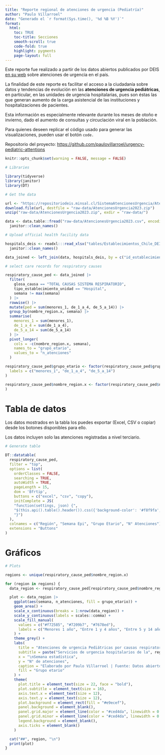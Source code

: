 ```yaml
---
title: "Reporte regional de atenciones de urgencia (Pediatría)"
author: "Paulo Villarroel"
date: "Generado el `r format(Sys.time(), '%d %B %Y')`"
format:
  html:
    toc: TRUE
    toc-title: Secciones
    smooth-scroll: true
    code-fold: true
    highlight: pygments
    page-layout: full
---
```


Este reporte fue realizado a partir de los datos abiertos publicados por DEIS [en su web](https://deis.minsal.cl/) sobre atenciones de urgencia en el país. <br>

La finalidad de este reporte es facilitar el acceso a la ciudadanía sobre datos y tendencias de evolución en las **atenciones de urgencia pediátricas**, en particular, en las unidades de urgencia hospitalarias, pues son éstas las que generan aumento de la carga asistencial de las instituciones y hospitalizaciones de pacientes. <br>

Esta información es especialmente relevante durante los meses de otoño e invierno, dado el aumento de consultas y circuclación viral en la población. <br>

Para quienes deseen replicar el código usado para generar las visualizaciones, pueden usar el botón `code.`

Repositorio del proyecto: <https://github.com/paulovillarroel/urgency-pediatric-attentions> <br>

```r
knitr::opts_chunk$set(warning = FALSE, message = FALSE)
```

```r
# Libraries

library(tidyverse)
library(janitor)
library(DT)

# Get the data

url <- "https://repositoriodeis.minsal.cl/SistemaAtencionesUrgencia/AtencionesUrgencia2023.zip"
download.file(url, destfile = "raw-data/AtencionesUrgencia2023.zip")
unzip("raw-data/AtencionesUrgencia2023.zip", exdir = "raw-data/")

data <- data.table::fread("raw-data/AtencionesUrgencia2023.csv", encoding = "Latin-1") |>
  janitor::clean_names()

# Upload official health facility data

hospitals_deis <- readxl:::read_xlsx("tables/Establecimientos_Chile_DEIS.xlsx", skip = 1) |> 
  janitor::clean_names()

data_joined <- left_join(data, hospitals_deis, by = c("id_establecimiento" = "codigo_antiguo"))

# select care records for respiratory causes 

respiratory_cause_ped <- data_joined |>
  filter(
    glosa_causa == "TOTAL CAUSAS SISTEMA RESPIRATORIO",
    tipo_establecimiento_unidad == "Hospital",
    semana != max(semana)
  ) |>
  rowwise() |>
  mutate(ped = sum(menores_1, de_1_a_4, de_5_a_14)) |>
  group_by(nombre_region.x, semana) |>
  summarise(
    menores_1 = sum(menores_1),
    de_1_a_4 = sum(de_1_a_4),
    de_5_a_14 = sum(de_5_a_14)
  ) |>
  pivot_longer(
    cols = -c(nombre_region.x, semana),
    names_to = "grupo_etario",
    values_to = "n_atenciones"
  )

respiratory_cause_ped$grupo_etario <- factor(respiratory_cause_ped$grupo_etario,
  labels = c("menores_1", "de_1_a_4", "de_5_a_14")
)

respiratory_cause_ped$nombre_region.x <- factor(respiratory_cause_ped$nombre_region.x
)
```

# Tabla de datos

Los datos mostrados en la tabla los puedes exportar (Excel, CSV o copiar) desde los botones disponibles para ello.

Los datos incluyen solo las atenciones registradas a nivel terciario.

```r
# Generate table

DT::datatable(
  respiratory_cause_ped,
  filter = "top",
  options = list(
    orderClasses = FALSE,
    searching = TRUE,
    autoWidth = TRUE,
    pageLength = 15,
    dom = 'Bfrtip',
    buttons = c("excel", "csv", "copy"),
    initComplete = JS(
    "function(settings, json) {",
    "$(this.api().table().header()).css({'background-color': '#f8f9fa', 'color': '#2b2d42'});",
    "}")
  ),
  colnames = c("Región", "Semana Epi", "Grupo Etario", "N° Atenciones"),
  extensions = "Buttons"
)

```

# Gráficos

```r
# Plots

regions <- unique(respiratory_cause_ped$nombre_region.x)

for (region in regions) {
  data_region <- respiratory_cause_ped[respiratory_cause_ped$nombre_region.x == region, ]

  plot <- data_region |>
    ggplot(aes(semana, n_atenciones, fill = grupo_etario)) +
    geom_area() +
    scale_x_continuous(breaks = 1:nrow(data_region)) +
    scale_y_continuous(labels = scales::comma) +
    scale_fill_manual(
      values = c("#f72585", "#7209b7", "#7678ed"),
      labels = c("Menores 1 año", "Entre 1 y 4 años", "Entre 5 y 14 años")
    ) +
    theme_grey() +
    labs(
      title = "Atenciones de urgencia Pediátricas por causas respiratorias. 2023",
      subtitle = paste("Servicios de urgencia hospitalarios de la", region, "\n"),
      x = "\nSemana estadística",
      y = "N° de atenciones",
      caption = "Elaborado por Paulo Villarroel | Fuente: Datos abiertos DEIS",
      fill = "Grupo etario"
    ) +
    theme(
      plot.title = element_text(size = 22, face = "bold"),
      plot.subtitle = element_text(size = 16),
      axis.text.x = element_text(size = 12),
      axis.text.y = element_text(size = 12),
      plot.background = element_rect(fill = "#e9ecef"),
      panel.background = element_blank(),
      panel.grid.major = element_line(color = "#ced4da", linewidth = 0.2),
      panel.grid.minor = element_line(color = "#ced4da", linewidth = 0.2),
      legend.background = element_blank(),
      axis.ticks = element_blank()
    )

  cat("##", region, "\n")
  print(plot)
}
```
